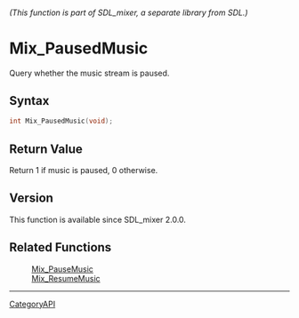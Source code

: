 ====== (This function is part of SDL_mixer, a separate library from SDL.) ======
= Mix_PausedMusic =

Query whether the music stream is paused.

== Syntax ==

<syntaxhighlight lang='c'>
int Mix_PausedMusic(void);
</syntaxhighlight>

== Return Value ==

Return 1 if music is paused, 0 otherwise.

== Version ==

This function is available since SDL_mixer 2.0.0.

== Related Functions ==

:[[Mix_PauseMusic]]
:[[Mix_ResumeMusic]]

----
[[CategoryAPI]]


